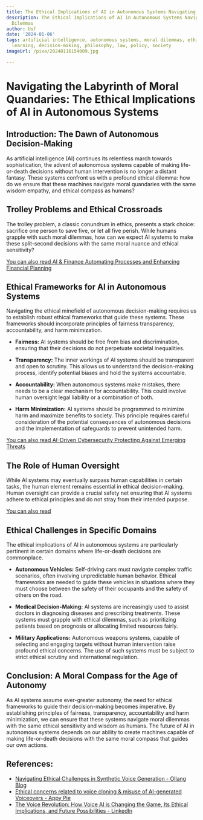 ```yaml
---
title: The Ethical Implications of AI in Autonomous Systems Navigating Moral Dilemmas
description: The Ethical Implications of AI in Autonomous Systems Navigating Moral
  Dilemmas
author: Usf
date: '2024-01-06'
tags: artificial intelligence, autonomous systems, moral dilemmas, ethics, machine
  learning, decision-making, philosophy, law, policy, society
imageUrl: /pixa/20240116154009.jpg

---
```

# Navigating the Labyrinth of Moral Quandaries: The Ethical Implications of AI in Autonomous Systems

##  Introduction: The Dawn of Autonomous Decision-Making

As artificial intelligence (AI) continues its relentless march towards sophistication, the advent of autonomous  systems capable of making life-or-death decisions without human intervention is no longer a distant fantasy. These  systems confront us with a profound ethical dilemma:  how do we ensure that  these machines navigate moral quandaries with the same wisdom empathy, and ethical  compass as humans?

## Trolley Problems and  Ethical Crossroads

The trolley  problem, a classic conundrum in  ethics, presents a stark choice: sacrifice one person to save five,  or let all five  perish. While humans grapple with  such moral dilemmas, how can we expect AI systems to make these split-second decisions with the same moral nuance  and ethical sensitivity?

[You can also read AI & Finance Automating Processes and Enhancing Financial Planning](AI%20%26%20Finance%20Automating%20Processes%20and%20Enhancing%20Financial%20Planning)


## Ethical Frameworks for AI in Autonomous Systems

Navigating the ethical minefield of autonomous decision-making requires us to establish robust ethical frameworks that guide these systems.  These frameworks should  incorporate  principles of fairness transparency, accountability, and harm minimization.

*  **Fairness:** AI systems should be free from bias and discrimination, ensuring that their decisions do  not perpetuate societal inequalities.

* **Transparency:** The  inner workings of AI systems  should be transparent and open to scrutiny. This allows us to understand the decision-making process,  identify potential biases and hold the systems accountable.

* **Accountability:** When autonomous systems make mistakes, there needs to be a clear mechanism  for accountability. This could involve human oversight legal liability or a combination of both.

* **Harm Minimization:** AI systems should be programmed to minimize harm and maximize  benefits to society. This principle requires  careful consideration of the potential consequences of autonomous decisions and the implementation of safeguards to prevent  unintended harm.

[You can also read AI-Driven Cybersecurity  Protecting Against Emerging Threats](AI-Driven%20Cybersecurity%20Protecting%20Against%20Emerging%20Threats)


## The Role of Human Oversight

While AI systems  may eventually surpass human capabilities in certain tasks, the human element remains essential in ethical decision-making. Human oversight can provide a crucial safety net ensuring that AI systems adhere to ethical principles  and  do not stray from their intended purpose.

[You can also read  ]()


## Ethical Challenges in Specific  Domains

The ethical implications of AI in autonomous systems are particularly  pertinent in certain domains where life-or-death decisions are  commonplace.

* **Autonomous Vehicles:** Self-driving cars must navigate complex traffic scenarios, often involving unpredictable  human behavior. Ethical frameworks are needed to  guide these vehicles in situations where  they must choose between the safety  of  their occupants and the safety of others on the road.

* **Medical Decision-Making:** AI systems are increasingly used  to assist doctors  in diagnosing diseases  and prescribing treatments. These systems must grapple with ethical dilemmas, such as  prioritizing patients based on prognosis or allocating  limited resources fairly.

* **Military Applications:** Autonomous weapons systems, capable of selecting and  engaging targets without human intervention raise profound ethical  concerns. The use of such systems must be subject to strict  ethical  scrutiny and international regulation.

##  Conclusion: A Moral  Compass for the Age of  Autonomy

As AI  systems assume ever-greater autonomy, the need for ethical frameworks to guide their decision-making becomes imperative. By establishing principles of fairness, transparency, accountability and harm minimization, we can ensure that these systems navigate moral dilemmas with the same ethical sensitivity and  wisdom as  humans. The future of AI in  autonomous systems depends on our ability to  create machines capable of making life-or-death decisions with the same moral compass that guides our  own actions.

## References:
- [Navigating Ethical Challenges in Synthetic Voice Generation - Ollang Blog](https://blog.ollang.com/en/blog-details/navigating-ethical-challenges-in-synthetic-voice-generation)
- [Ethical concerns related to voice cloning & misuse of AI-generated Voiceovers - Appy Pie](https://www.appypie.com/blog/ethical-concerns-ai-generated-voiceovers)
- [The Voice Revolution: How Voice AI is Changing the Game, Its Ethical Implications, and Future Possibilities - LinkedIn](https://www.linkedin.com/pulse/voice-revolution-how-ai-changing-game-its-ethical-future-bart-veenman)
